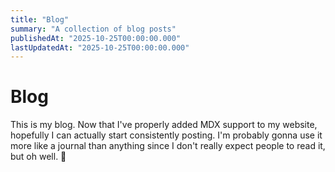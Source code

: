 ```yaml
---
title: "Blog"
summary: "A collection of blog posts"
publishedAt: "2025-10-25T00:00:00.000"
lastUpdatedAt: "2025-10-25T00:00:00.000"
---
```


# Blog

This is my blog. Now that I've properly added MDX support to my website,
hopefully I can actually start consistently posting. I'm probably gonna
use it more like a journal than anything since I don't really expect
people to read it, but oh well. 🤷

<BlogList />
